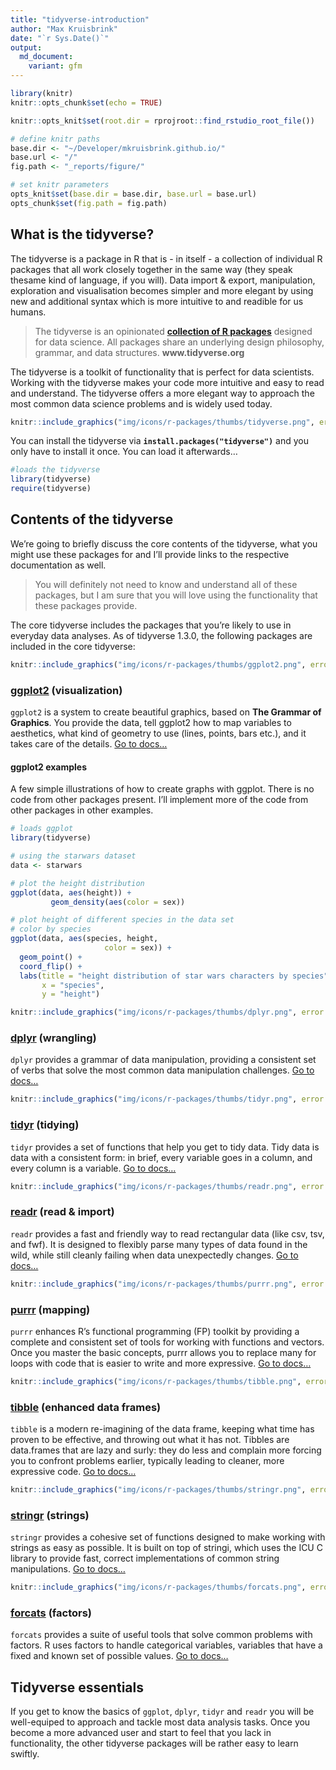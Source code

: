 ```yaml
---
title: "tidyverse-introduction"
author: "Max Kruisbrink"
date: "`r Sys.Date()`"
output: 
  md_document:
    variant: gfm
---
```


```r
library(knitr)
knitr::opts_chunk$set(echo = TRUE)

knitr::opts_knit$set(root.dir = rprojroot::find_rstudio_root_file())

# define knitr paths
base.dir <- "~/Developer/mkruisbrink.github.io/"
base.url <- "/"
fig.path <- "_reports/figure/"

# set knitr parameters
opts_knit$set(base.dir = base.dir, base.url = base.url)
opts_chunk$set(fig.path = fig.path) 
```

## What is the tidyverse?

The tidyverse is a package in R that is - in itself - a collection of individual R packages that all work closely together in the same way (they speak thesame kind of language, if you will). Data import & export, manipulation, exploration and visualisation becomes simpler and more elegant by using new and additional syntax which is more intuitive to and readible for us humans.

>
The tidyverse is an opinionated **[collection of R packages](https://www.tidyverse.org/packages)** designed for data science. All packages share an underlying design philosophy, grammar, and data structures. __www.tidyverse.org__

The tidyverse is a toolkit of functionality that is perfect for data scientists. Working with the tidyverse makes your code more intuitive and easy to read and understand. The tidyverse offers a more elegant way to approach the most common data science problems and is widely used today.

```r
knitr::include_graphics("img/icons/r-packages/thumbs/tidyverse.png", error = FALSE)
```

You can install the tidyverse via **`install.packages("tidyverse")`** and you only have to install it once. You can load it afterwards...

```r
#loads the tidyverse
library(tidyverse)
require(tidyverse)
```


## Contents of the tidyverse

We’re going to briefly discuss the core contents of the tidyverse, what you might use these packages for and I’ll provide links to the respective documentation as well. 

>
You will definitely not need to know and understand all of these packages, but I am sure that you will love using the functionality that these packages provide. 

The core tidyverse includes the packages that you’re likely to use in everyday data analyses. As of tidyverse 1.3.0, the following packages are included in the core tidyverse:

```r
knitr::include_graphics("img/icons/r-packages/thumbs/ggplot2.png", error = FALSE)
```


### [ggplot2](https://ggplot2.tidyverse.org/) (visualization)

`ggplot2` is a system to create beautiful graphics, based on __The Grammar of Graphics__. You provide the data, tell ggplot2 how to map variables to aesthetics, what kind of geometry to use (lines, points, bars etc.), and it takes care of the details. [Go to docs...](https://ggplot2.tidyverse.org/)

#### ggplot2 examples
A few simple illustrations of how to create graphs with ggplot. There is no code from other packages present. I'll implement more of the code from other packages in other examples.

```R

# loads ggplot 
library(tidyverse) 

# using the starwars dataset
data <- starwars

# plot the height distribution
ggplot(data, aes(height)) + 
         geom_density(aes(color = sex))

# plot height of different species in the data set 
# color by species
ggplot(data, aes(species, height, 
                     color = sex)) + 
  geom_point() +
  coord_flip() +
  labs(title = "height distribution of star wars characters by species",
       x = "species",
       y = "height")
```

```r
knitr::include_graphics("img/icons/r-packages/thumbs/dplyr.png", error = FALSE)
```

### [dplyr](https://dplyr.tidyverse.org/) (wrangling)

`dplyr` provides a grammar of data manipulation, providing a consistent set of verbs that solve the most common data manipulation challenges. [Go to docs...](https://dplyr.tidyverse.org/)

```r
knitr::include_graphics("img/icons/r-packages/thumbs/tidyr.png", error = FALSE)
```

### [tidyr](https://tidyr.tidyverse.org/) (tidying)

`tidyr` provides a set of functions that help you get to tidy data. Tidy data is data with a consistent form: in brief, every variable goes in a column, and every column is a variable. [Go to docs...](https://tidyr.tidyverse.org/)

```r
knitr::include_graphics("img/icons/r-packages/thumbs/readr.png", error = FALSE)
```

### [readr](https://readr.tidyverse.org/) (read & import)

`readr` provides a fast and friendly way to read rectangular data (like csv, tsv, and fwf). It is designed to flexibly parse many types of data found in the wild, while still cleanly failing when data unexpectedly changes. [Go to docs...](https://readr.tidyverse.org/)

```r
knitr::include_graphics("img/icons/r-packages/thumbs/purrr.png", error = FALSE)
```

### [purrr](https://purrr.tidyverse.org/) (mapping)

`purrr` enhances R’s functional programming (FP) toolkit by providing a complete and consistent set of tools for working with functions and vectors. Once you master the basic concepts, purrr allows you to replace many for loops with code that is easier to write and more expressive. [Go to docs...](https://purrr.tidyverse.org/)

```r
knitr::include_graphics("img/icons/r-packages/thumbs/tibble.png", error = FALSE)
```

### [tibble](https://tibble.tidyverse.org/) (enhanced data frames)

`tibble` is a modern re-imagining of the data frame, keeping what time has proven to be effective, and throwing out what it has not. Tibbles are data.frames that are lazy and surly: they do less and complain more forcing you to confront problems earlier, typically leading to cleaner, more expressive code. [Go to docs...](https://tibble.tidyverse.org/)

```r
knitr::include_graphics("img/icons/r-packages/thumbs/stringr.png", error = FALSE)
```

### [stringr](https://stringr.tidyverse.org/) (strings)

`stringr` provides a cohesive set of functions designed to make working with strings as easy as possible. It is built on top of stringi, which uses the ICU C library to provide fast, correct implementations of common string manipulations. [Go to docs...](https://stringr.tidyverse.org/)

```r
knitr::include_graphics("img/icons/r-packages/thumbs/forcats.png", error = FALSE)
```

### [forcats](https://forcats.tidyverse.org/) (factors)

`forcats` provides a suite of useful tools that solve common problems with factors. R uses factors to handle categorical variables, variables that have a fixed and known set of possible values. [Go to docs...](https://forcats.tidyverse.org/)

## Tidyverse essentials

If you get to know the basics of `ggplot`, `dplyr`, `tidyr` and `readr` you will be well-equiped to approach and tackle most data analysis tasks. Once you become a more advanced user and start to feel that you lack in functionality, the other tidyverse packages will be rather easy to learn swiftly.
